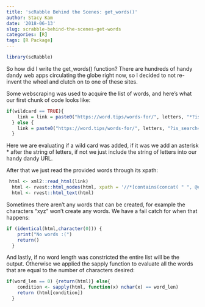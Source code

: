 ```yaml
---
title: 'scRabble Behind the Scenes: get_words()'
author: Stacy Kam
date: '2018-06-13'
slug: scrabble-behind-the-scenes-get-words
categories: [R]
tags: [R Package]
---
```

 
```r
library(scRabble)
```

So how did I write the get_words() function? There are hundreds of handy dandy web apps circulating the globe right now, so I decided to not re-invent the wheel and clutch on to one of these sites. 

Some webscraping was used to acquire the list of words, and here's what our first chunk of code looks like: 
```r
if(wildcard == TRUE){
    link = link = paste0("https://word.tips/words-for/", letters, "*?is_search=true")
  } else {
    link = paste0("https://word.tips/words-for/", letters, "?is_search=true")
  }
```

Here we are evaluating if a wild card was added, if it was we add an asterisk * after the string of letters, if not we just include the string of letters into our handy dandy URL. 

After that we just read the provided words through its xpath: 

```r
 html <- xml2::read_html(link)
  html <- rvest::html_nodes(html, xpath = '//*[contains(concat( " ", @class, " " ), concat( " ", "changeable-word", " " ))]')
  html <- rvest::html_text(html)
```

Sometimes there aren't any words that can be created, for example the characters "xyz" won't create any words. We have a fail catch for when that happens: 

```r
if (identical(html,character(0))) {
    print("No words :(")
    return()
  }
```

And lastly, if no word length was constricted the entire list will be the output. Otherwise we applied the sapply function to evaluate all the words that are equal to the number of characters desired: 

```r
if(word_len == 0) {return(html)} else{
    condition <- sapply(html, function(x) nchar(x) == word_len)
    return (html[condition])
  }
```